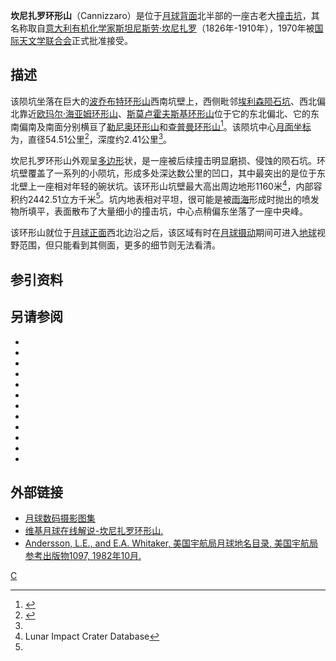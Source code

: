 {{lunar crater data|
 image=Normal cannizzaro-large.jpg|
 caption=[[克莱门汀号|克莱门汀号]]拍摄的图像，图中为坎尼扎罗环形山，上部是[[波乔布特环形山|波乔布特环形山]]，左上方为[[欧玛尔·海亚姆环形山|欧玛尔·海亚姆环形山]]。|
 latitude=55.51|
 N_or_S=N|
 longitude=99.73|
 E_or_W=E|
 diameter=54.51公里|
 depth=2.41公里|
 colong=100|
 eponym=[[斯坦尼斯劳·坎尼扎罗|斯坦尼斯劳·坎尼扎罗]]}}
'''坎尼扎罗环形山'''（Cannizzaro）是位于[[月球背面|月球背面]]北半部的一座古老大[[撞击坑|撞击坑]]，其名称取自[[意大利|意大利]][[有机化学家|有机化学家]][[斯坦尼斯劳·坎尼扎罗|斯坦尼斯劳·坎尼扎罗]]（1826年-1910年），1970年被[[国际天文学联合会|国际天文学联合会]]正式批准接受。

==描述==  
该陨坑坐落在巨大的[[波乔布特环形山|波乔布特环形山]]西南坑壁上，西侧毗邻[[埃利森陨石坑|埃利森陨石坑]]、西北偏北靠近[[欧玛尔·海亚姆环形山|欧玛尔·海亚姆环形山]]、[[斯莫卢霍夫斯基环形山|斯莫卢霍夫斯基环形山]]位于它的东北偏北、它的东南偏南及南面分别横亘了[[勒尼奥环形山|勒尼奥环形山]]和[[查普曼环形山|查普曼环形山]]<ref>{{Cite web |url=http://planetarynames.wr.usgs.gov/images/Lunar/lac_21_lo.pdf |title=Crater Cannizzaro on the map LAC-21. |accessdate=2017-03-06 |archive-date=2013-02-20 |archive-url=https://web.archive.org/web/20130220125357/http://planetarynames.wr.usgs.gov/images/Lunar/lac_21_lo.pdf |dead-url=no }}</ref>。该陨坑中心[[月面坐标|月面坐标]]为{{Coord|55.51|N|99.73|W|globe:Moon|nogoogle=1|noosm=1}}，直径54.51公里<ref name="IAU">{{Cite web |url=http://planetarynames.wr.usgs.gov/Feature/1004 |title=Directory of the International Astronomical Union |access-date=2017-03-06 |archive-date=2020-12-04 |archive-url=https://web.archive.org/web/20201204223024/https://planetarynames.wr.usgs.gov/Feature/1004 |dead-url=no }}</ref>，深度约2.41公里<ref name="LICD"/>。

坎尼扎罗环形山外观呈[[多边形|多边形]]状，是一座被后续撞击明显磨损、侵蚀的陨石坑。环坑壁覆盖了一系列的小陨坑，形成多处深达数公里的凹口，其中最突出的是位于东北壁上一座相对年轻的碗状坑。该环形山坑壁最大高出周边地形1160米<ref name=LICD>Lunar Impact Crater Database</ref>，内部容积约2442.51立方千米<ref name="LICD"/>。坑内地表相对平坦，很可能是被[[雨海|雨海]]形成时抛出的喷发物所填平，表面散布了大量细小的撞击坑，中心点稍偏东坐落了一座中央峰。

该环形山就位于[[月球正面|月球正面]]西北边沿之后，该区域有时在[[天平动|月球摄动]]期间可进入[[地球|地球]]视野范围，但只能看到其侧面，更多的细节则无法看清。

==参引资料==
{{Reflist}}

==另请参阅==
{{refbegin}}
* {{cite book
  | last1 = Andersson
  | first1 = L. E.
  | last2 = Whitaker
  | first2 = E. A.
  | authorlink2 = Ewen Whitaker
  | date = 1982
  | title = [[NASA|NASA]] Catalogue of Lunar Nomenclature
  | publisher = NASA RP-1097
  | ref = harv
  }}
* {{cite web
  | last = Blue
  | first = Jennifer
  | date = July 25, 2007
  | title = Gazetteer of Planetary Nomenclature
  | publisher = [[United_States_Geological_Survey|USGS]]
  | url = http://planetarynames.wr.usgs.gov/
  | accessdate = 2007-08-05
  | ref = harv
  | archive-date = 2012-04-08
  | archive-url = https://www.webcitation.org/66mXDr4G9?url=http://planetarynames.wr.usgs.gov/
  | dead-url = no
  }}
* {{cite book
  | last1 = Bussey
  | first1 = B.
  | authorlink1 = Ben Bussey
  | last2 = Spudis
  | first2 = P.
  | authorlink2 = Paul Spudis
  | date = 2004
  | title = The Clementine Atlas of the Moon
  | publisher = Cambridge University Press
  | location = New York
  | isbn = 978-0-521-81528-4
  | ref = harv
  }}
* {{cite book
  | last1 = Cocks
  | first1 = Elijah E.
  | last2 = Cocks
  | first2 = Josiah C.
  | date = 1995
  | title = Who's Who on the Moon: A Biographical Dictionary of Lunar Nomenclature
  | url = https://archive.org/details/isbn_9780936389271
  | publisher = Tudor Publishers
  | isbn = 978-0-936389-27-1
  | ref = harv
  }}
* {{cite web
  | last = McDowell
  | first = Jonathan
  | date = July 15, 2007
  | url = http://host.planet4589.org/astro/lunar/
  | title = Lunar Nomenclature
  | publisher = Jonathan's Space Report
  | accessdate = 2007-10-24
  | ref = harv
  | archive-date = 2012-05-26
  | archive-url = https://www.webcitation.org/67wcYNfK3?url=http://host.planet4589.org/astro/lunar/
  | dead-url = no
  }}
* {{cite journal| last1 = Menzel| first1 = D. H.| last2 = Minnaert| first2 = M.| last3 = Levin| first3 = B.| last4 = Dollfus| first4 = A.| last5 = Bell| first5 = B.| title = Report on Lunar Nomenclature by the Working Group of Commission 17 of the IAU| doi = 10.1007/BF00171763| journal = Space Science Reviews| volume = 12| issue = 2| pages = 136–186| date = 1971| bibcode = 1971SSRv...12..136M| ref = harv}}
* {{cite book
  | first = Patrick
  | last = Moore
  | authorlink = Patrick Moore
  | date = 2001
  | title = On the Moon
  | url = https://archive.org/details/patrickmooreonmo00patr
  | publisher = Sterling Publishing Co.
  | isbn = 978-0-304-35469-6
  | ref = harv
  }}
* {{cite book
  | first = Fred W.
  | last = Price
  | date = 1988
  | title = The Moon Observer's Handbook
  | publisher = Cambridge University Press
  | isbn = 978-0-521-33500-3
  | ref = harv
  }}
* {{cite book
  | last = Rükl
  | first = Antonín
  | authorlink = Antonín Rükl
  | date = 1990
  | title = Atlas of the Moon
  | publisher = Kalmbach Books
  | isbn = 978-0-913135-17-4
  | ref = harv
  }}
* {{cite book
  | last = Webb
  | first = Rev. T. W.
  | authorlink = Thomas William Webb
  | date = 1962
  | title = Celestial Objects for Common Telescopes
  | url = https://archive.org/details/celestialobjects00webb
  | edition = 6th revised
  | publisher = Dover
  | isbn = 978-0-486-20917-3
  | ref = harv
  }}
* {{cite book
  | first = Ewen A.
  | last = Whitaker
  | authorlink = Ewen Whitaker
  | date = 1999
  | title = Mapping and Naming the Moon
  | publisher = Cambridge University Press
  | isbn = 978-0-521-62248-6
  | ref = harv
  }}
* {{cite book
  | first = Peter T.
  | last = Wlasuk
  | date = 2000
  | title = Observing the Moon
  | publisher = Springer
  | isbn = 978-1-85233-193-1
  | ref = harv
 }}
{{refend}}

==外部链接==
*[https://web.archive.org/web/20160304075835/http://www.lpi.usra.edu/resources/lunar_orbiter/bin/srch_nam.shtml?Cannizzaro%7C0 月球数码摄影图集]
*[http://the-moon.wikispaces.com/Cannizzaro 维基月球在线解说-坎尼扎罗环形山.]{{Wayback|url=http://the-moon.wikispaces.com/Cannizzaro |date=20180302054252 }}
*[http://planet4589.org/astro/lunar/RP-1097.pdf Andersson, L.E., and E.A. Whitaker, 美国宇航局月球地名目录, 美国宇航局参考出版物1097, 1982年10月.]{{Wayback|url=http://planet4589.org/astro/lunar/RP-1097.pdf |date=20141006125838 }}

[[Category:月球环形山|C]]
{{月球環形山 (C-F)}}